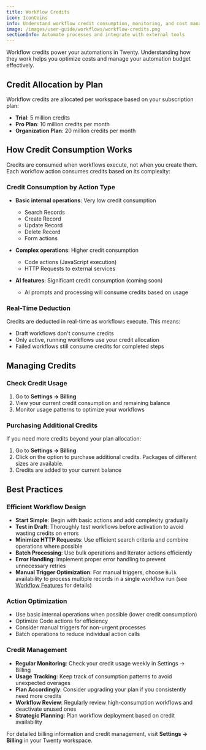 ```yaml
---
title: Workflow Credits
icon: IconCoins
info: Understand workflow credit consumption, monitoring, and cost management for your automations.
image: /images/user-guide/workflows/workflow-credits.png
sectionInfo: Automate processes and integrate with external tools
---
```


Workflow credits power your automations in Twenty. Understanding how they work helps you optimize costs and manage your automation budget effectively.

## Credit Allocation by Plan

Workflow credits are allocated per workspace based on your subscription plan:

- **Trial**: 5 million credits
- **Pro Plan**: 10 million credits per month
- **Organization Plan**: 20 million credits per month

## How Credit Consumption Works

Credits are consumed when workflows execute, not when you create them. Each workflow action consumes credits based on its complexity:

### Credit Consumption by Action Type

- **Basic internal operations**: Very low credit consumption
  - Search Records
  - Create Record
  - Update Record
  - Delete Record
  - Form actions

- **Complex operations**: Higher credit consumption
  - Code actions (JavaScript execution)
  - HTTP Requests to external services


- **AI features**: Significant credit consumption (coming soon)
  - AI prompts and processing will consume credits based on usage

### Real-Time Deduction

Credits are deducted in real-time as workflows execute. This means:
- Draft workflows don't consume credits
- Only active, running workflows use your credit allocation
- Failed workflows still consume credits for completed steps

## Managing Credits

### Check Credit Usage
1. Go to **Settings → Billing**
2. View your current credit consumption and remaining balance
3. Monitor usage patterns to optimize your workflows

### Purchasing Additional Credits
If you need more credits beyond your plan allocation:
1. Go to **Settings → Billing**
2. Click on the option to purchase additional credits. Packages of different sizes are available.
3. Credits are added to your current balance

## Best Practices

### Efficient Workflow Design
- **Start Simple**: Begin with basic actions and add complexity gradually
- **Test in Draft**: Thoroughly test workflows before activation to avoid wasting credits on errors
- **Minimize HTTP Requests**: Use efficient search criteria and combine operations where possible
- **Batch Processing**: Use bulk operations and Iterator actions efficiently
- **Error Handling**: Implement proper error handling to prevent unnecessary retries
- **Manual Trigger Optimization**: For manual triggers, choose `Bulk` availability to process multiple records in a single workflow run (see [Workflow Features](/user-guide/section/workflows/workflow-features) for details)

### Action Optimization
- Use basic internal operations when possible (lower credit consumption)
- Optimize Code actions for efficiency
- Consider manual triggers for non-urgent processes
- Batch operations to reduce individual action calls

### Credit Management
- **Regular Monitoring**: Check your credit usage weekly in Settings → Billing
- **Usage Tracking**: Keep track of consumption patterns to avoid unexpected overages
- **Plan Accordingly**: Consider upgrading your plan if you consistently need more credits
- **Workflow Review**: Regularly review high-consumption workflows and deactivate unused ones
- **Strategic Planning**: Plan workflow deployment based on credit availability

For detailed billing information and credit management, visit **Settings → Billing** in your Twenty workspace.

<ArticleEditContent></ArticleEditContent>
